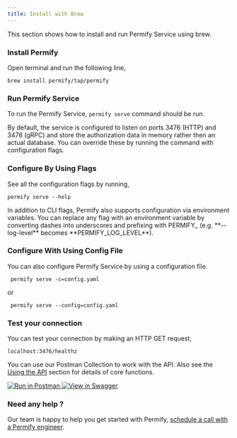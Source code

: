 ```yaml
---
title: Install with Brew
---
```


This section shows how to install and run Permify Service using brew. 

### Install Permify

Open terminal and run the following line,

```shell
brew install permify/tap/permify
```

### Run Permify Service 

To run the Permify Service, `permify serve` command should be run.

By default, the service is configured to listen on ports 3476 (HTTP) and 3478 (gRPC) and store the authorization data in memory rather then an actual database. You can override these by running the command with configuration flags. 

### Configure By Using Flags

See all the configuration flags by running,

```shell
permify serve --help
```

<Note>
In addition to CLI flags, Permify also supports configuration via environment variables. You can replace any flag with an environment variable by converting dashes into underscores and prefixing with PERMIFY_ (e.g. **--log-level** becomes **PERMIFY_LOG_LEVEL**). 
</Note>


### Configure With Using Config File

You can also configure Permify Service by using a configuration file.

```shell
 permify serve -c=config.yaml
```

or 

```shell
 permify serve --config=config.yaml
```

### Test your connection

You can test your connection by making an HTTP GET request,

```shell
localhost:3476/healthz
```

You can use our Postman Collection to work with the API. Also see the [Using the API] section for details of core functions.

[Using the API]: ../../getting-started/enforcement

<div style={{ display: "flex", alignItems: "center" }}>
  <a
    style={{ borderBottom: "none", textDecoration: "none" }}
    href="https://www.postman.com/permify-dev/workspace/permify/collection"
  >
    <img
      src="https://run.pstmn.io/button.svg"
      alt="Run in Postman"
      style={{ marginRight: "10px", pointerEvents: "none" }}
    />
  </a>
  <a
    style={{ borderBottom: "none", textDecoration: "none" }}
    href="https://permify.github.io/permify-swagger/"
  >
    <img
      src="http://jessemillar.github.io/view-in-swagger-button/button.svg"
      alt="View in Swagger"
      style={{pointerEvents: "none" }}
    />
  </a>
</div>

### Need any help ?

Our team is happy to help you get started with Permify, [schedule a call with a Permify engineer](https://meetings-eu1.hubspot.com/ege-aytin/call-with-an-expert).
